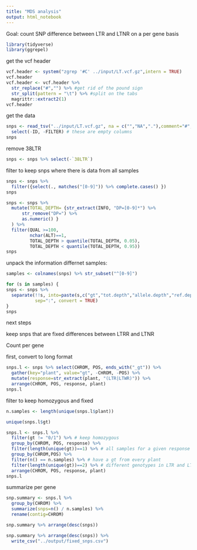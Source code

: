 ```yaml
---
title: "MDS analysis"
output: html_notebook
---
```


Goal: count SNP difference between LTR and LTNR on a per gene basis


```r
library(tidyverse)
library(ggrepel)
```

get the vcf header
```r
vcf.header <- system("zgrep '#C' ../input/LT.vcf.gz",intern = TRUE) 
vcf.header
vcf.header <- vcf.header %>% 
  str_replace("#","") %>% #get rid of the pound sign
  str_split(pattern = "\t") %>% #split on the tabs
  magrittr::extract2(1)
vcf.header
```

get the data
```r
snps <- read_tsv("../input/LT.vcf.gz", na = c("","NA","."),comment="#",col_names = vcf.header) %>%
  select(-ID, -FILTER) # these are empty columns
snps
```

remove 38LTR
```r
snps <- snps %>% select(-`38LTR`)
```


filter to keep snps where there is data from all samples
```r
snps <- snps %>% 
  filter({select(., matches("[0-9]")) %>% complete.cases() })
snps
```

```r
snps <- snps %>% 
  mutate(TOTAL_DEPTH= {str_extract(INFO, "DP=[0-9]*") %>% 
      str_remove("DP=") %>%
      as.numeric() }
  ) %>%
  filter(QUAL >=100,
         nchar(ALT)==1,
         TOTAL_DEPTH > quantile(TOTAL_DEPTH, 0.05),
         TOTAL_DEPTH < quantile(TOTAL_DEPTH, 0.95))
snps
```

unpack the information differnet samples:

```r
samples <- colnames(snps) %>% str_subset("^[0-9]")

for (s in samples) {
snps <- snps %>%
  separate(!!s, into=paste(s,c("gt","tot.depth","allele.depth","ref.depth","ref.qual","alt.depth","alt.qual","gt.lik"),sep="_"),
           sep=":", convert = TRUE)
}
snps
```


next steps

keep snps that are fixed differences between LTRR and LTNR

Count per gene

first, convert to long format
```r
snps.l <- snps %>% select(CHROM, POS, ends_with("_gt")) %>%
  gather(key="plant", value="gt", -CHROM, -POS) %>%
  mutate(response=str_extract(plant, "(LTR|LTWR)")) %>%
  arrange(CHROM, POS, response, plant)
snps.l
```

filter to keep homozygous and fixed
```r
n.samples <- length(unique(snps.l$plant))

unique(snps.l$gt)

snps.l <- snps.l %>% 
  filter(gt != "0/1") %>% # keep homozygous
  group_by(CHROM, POS, response) %>%
  filter(length(unique(gt))==1) %>% # all samples for a given response have the same genotype
  group_by(CHROM,POS) %>%
  filter(n() == n.samples) %>% # have a gt from every plant
  filter(length(unique(gt))==2) %>% # different genotypes in LTR and LTWR
  arrange(CHROM, POS, response, plant)
snps.l
```

summarize per gene
```r
snp.summary <- snps.l %>% 
  group_by(CHROM) %>%
  summarize(snps=n() / n.samples) %>%
  rename(contig=CHROM)

snp.summary %>% arrange(desc(snps))
```

```r
snp.summary %>% arrange(desc(snps)) %>%
  write_csv("../output/fixed_snps.csv")
```

